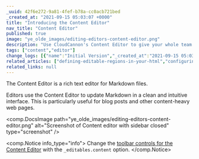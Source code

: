 ```yaml
---
_uuid: 42f6e272-9a81-4fef-b78a-cc0acb721bed
_created_at: "2021-09-15 05:03:07 +0000"
title: "Introducing the Content Editor"
nav_title: "Content Editor"
published: true
image: "ye_olde_images/editing-editors-content-editor.png"
description: "Use CloudCannon's Content Editor to give your whole team a straightforward and intuitive editing experience."
tags: ["content","editor"]
change_logs: [{"name":"Initial Version","_created_at":"2021-09-15 05:03:07 +0000"}]
related_articles: ["defining-editable-regions-in-your-html","configuring-your-markdown-engine"]
related_links: null
---
```


The Content Editor is a rich text editor for Markdown files.

Editors use the Content Editor to update Markdown in a clean and intuitive interface. This is particularly useful for blog posts and other content-heavy web pages.

<comp.DocsImage path="ye_olde_images/editing-editors-content-editor.png" alt="Screenshot of Content editor with sidebar closed" type="screenshot" />

<comp.Notice info_type="info">
  Change the [toolbar controls for the Content Editor](/documentation/articles/defining-editable-regions-in-your-html/#options) with the `_editables.content` option.
</comp.Notice>
